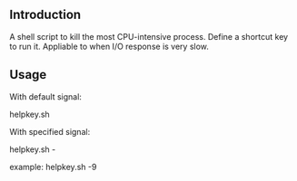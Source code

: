 ==Introduction==
A shell script to kill the most CPU-intensive process. Define a shortcut key to run it. Appliable to when I/O response is very slow.

==Usage==
With default signal:

helpkey.sh


With specified signal:

helpkey.sh -<signal>

example: helpkey.sh -9
